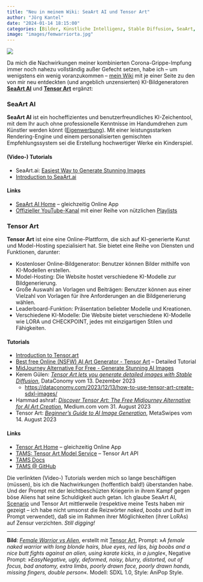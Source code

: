 ```yaml
---
title: "Neu in meinem Wiki: SeaArt AI und Tensor Art"
author: "Jörg Kantel"
date: "2024-01-14 18:15:00"
categories: [Bilder, Künstliche Intelligenz, Stable Diffusion, SeaArt, Tensor Art]
image: "images/femwarriorta.jpg"
---
```


[![](images/femwarriorta-b.jpg)](https://www.flickr.com/photos/schockwellenreiter/53420545211/)

Da mich die Nachwirkungen meiner kombinierten Corona-Grippe-Impfung immer noch nahezu vollständig außer Gefecht setzen, habe ich -- um wenigstens ein wenig voranzukommen -- [mein Wiki](http://cognitiones.kantel-chaos-team.de/index.html) mit je einer Seite zu den von mir neu entdeckten (und angeblich unzensierten) KI-Bildgeneratoren **[SeaArt AI](http://cognitiones.kantel-chaos-team.de/technikgeschichte/rechnerundnetze/seaart.html)** und **[Tensor Art](http://cognitiones.kantel-chaos-team.de/technikgeschichte/rechnerundnetze/tensorart.html)** ergänzt:

### SeaArt AI

**SeaArt AI** ist ein hocheffizientes und benutzerfreundliches KI-Zeichentool, mit dem Ihr auch ohne professionelle Kenntnisse im Handumdrehen zum Künstler werden könnt ([Eigenwerbung](https://chatgptdemo.com/de_de/produkt/seaart-ai/)). Mit einer leistungsstarken Rendering-Engine und einem personalisierten gemischten Empfehlungssystem sei die Erstellung hochwertiger Werke ein Kinderspiel.

#### (Video-) Tutorials

- SeaArt.ai: [Easiest Way to Generate Stunning Images](https://www.youtube.com/watch?v=ArUioHtvJ70)
- [Introduction to SeaArt.ai](https://www.youtube.com/watch?v=1HT4S1r4VzQ)

#### Links

- [SeaArt AI Home](https://www.seaart.ai/de) – gleichzeitig Online App
- [Offizieller YouTube-Kanal](https://www.youtube.com/@Seaart.ai_Official) mit einer Reihe von nützlichen [Playlists](https://www.youtube.com/@Seaart.ai_Official/playlists)

### Tensor Art

**Tensor Art** ist eine eine Online-Plattform, die sich auf KI-generierte Kunst und Model-Hosting spezialisiert hat. Sie bietet eine Reihe von Diensten und Funktionen, darunter:

- Kostenloser Online-Bildgenerator: Benutzer können Bilder mithilfe von KI-Modellen erstellen.
- Model-Hosting: Die Website hostet verschiedene KI-Modelle zur Bildgenerierung.
- Große Auswahl an Vorlagen und Beiträgen: Benutzer können aus einer Vielzahl von Vorlagen für ihre Anforderungen an die Bildgenerierung wählen.
- Leaderboard-Funktion: Präsentation beliebter Modelle und Kreationen.
- Verschiedene KI-Modelle: Die Website bietet verschiedene KI-Modelle wie LORA und CHECKPOINT, jedes mit einzigartigen Stilen und Fähigkeiten.

#### Tutorials

- [Introduction to Tensor.art](https://www.youtube.com/watch?v=F1Cm4xBu_ls)
- [Best free Online (NSFW) AI Art Generator - Tensor Art](https://www.youtube.com/watch?v=037GzF5uUNc) – Detailed Tutorial
- [MidJourney Alternative For Free - Generate Stunning AI Images](https://www.youtube.com/watch?v=4_FqJ_AVWU0)
- Kerem Gülen: *[Tensor Art lets you generate detailed images with Stable Diffusion](https://dataconomy.com/2023/12/13/how-to-use-tensor-art-create-sdxl-images/)*, DataConomy vom 13. Dezember 2023
    - <https://dataconomy.com/2023/12/13/how-to-use-tensor-art-create-sdxl-images/>
- Hammad ashraf: *[Discover Tensor Art: The Free Midjourney Alternative for AI Art Creation](https://hammadbaloch12.medium.com/discover-tensor-art-the-free-midjourney-alternative-for-ai-art-creation-2c38d70cb8fa)*, Medium.com vom 31. August 2023
- Tensor Art: *[Beginner’s Guide to AI Image Generation](https://metaswipes.com/tensor-art-beginners-guide-to-ai-image-generation/)*, MetaSwipes vom 14. August 2023

#### Links

- [Tensor Art Home](https://tensor.art/) – gleichzeitig Online App
- [TAMS: Tensor Art Model Service](https://tams.tensor.art/) – Tensor Art API
- [TAMS Docs](https://tams-docs.tensor.art/)
- [TAMS @ GitHub](https://github.com/Tensor-Art/tams-sdk.js)

Die verlinkten (Video-) Tutorials werden mich so lange beschäftigen (müssen), bis ich die Nachwirkungen (hoffentlich bald!) überstanden habe. Und der Prompt mit der leichtbeschüzten Kriegerin in ihrem Kampf gegen böse Aliens hat seine Schuldigkeit auch getan. Ich glaube SeaArt AI, [Scenario](http://cognitiones.kantel-chaos-team.de/technikgeschichte/rechnerundnetze/scenario.html) und Tensor Art mittlerweile (respektive meine Tests haben mir gezeigt -- ich habe nicht umsonst die Reizwörter *naked*, *boobs* und *butt* im Prompt verwendet), daß sie im Rahmen ihrer Möglichkeiten (ihrer LoRAs) auf Zensur verzichten. *Still digging!*

---

**Bild**: *[Female Warrior vs Alien](https://www.flickr.com/photos/schockwellenreiter/53420545211/)*, erstellt mit [Tensor Art](http://cognitiones.kantel-chaos-team.de/technikgeschichte/rechnerundnetze/tensorart.html), Prompt: »*A female naked warrior with long blonde hairs, blue eyes, red lips, big boobs and a nice butt fights against an alien, using karate kicks, in a jungle*«, Negative Prompt: »*EasyNegative, ugly, deformed, noisy, blurry, distorted, out of focus, bad anatomy, extra limbs, poorly drawn face, poorly drawn hands, missing fingers, double person*«. Modell: SDXL 1.0, Style: AniPop Style.
